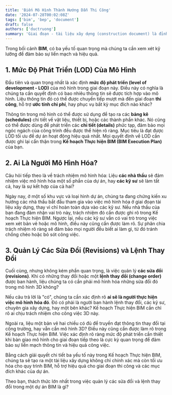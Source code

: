 ```yaml
---
title: 'Biến Mô Hình Thành Hướng Dẫn Thi Công'
date: '2024-07-28T00:02:08Z'
tags: ['bim', 'bep', 'document']
draft: false
authors: ['ductruong']
summary: 'Giai đoạn - tài liệu xây dựng (construction document) là đỉnh điểm của quá trình thiết kế, nơi những ý tưởng và bản vẽ sơ bộ được chuyển hóa thành bộ hướng dẫn chi tiết để thi công.'
---
```


Trong bối cảnh **BIM**, có ba yếu tố quan trọng mà chúng ta cần xem xét kỹ lưỡng để đảm bảo sự liền mạch và hiệu quả.

<TOCInline toc={props.toc} exclude="" />

## 1. Mức Độ Phát Triển (LOD) Của Mô Hình

Đầu tiên và quan trọng nhất là xác định **mức độ phát triển (level of development - LOD)** của mô hình trong giai đoạn này. Điều này có nghĩa là chúng ta cần quyết định có bao nhiêu thông tin sẽ được tích hợp vào mô hình. Liệu thông tin đó có thể được chuyển tiếp mượt mà đến giai đoạn **thi công**, hỗ trợ **ước tính chi phí**, hay phục vụ bất kỳ mục đích nào khác?

Thông tin trong mô hình có thể được sử dụng để tạo ra các **bảng kê (schedules)** chi tiết về vật liệu, thiết bị, hoặc các thành phần khác. Nó cũng có thể được dùng để phát triển các **chi tiết (details)** phức tạp, đảm bảo mọi ngóc ngách của công trình đều được thể hiện rõ ràng. Mục tiêu là đạt được LOD tối ưu để dự án hoạt động hiệu quả nhất. Mọi quyết định về LOD cần được ghi lại cẩn thận trong **Kế hoạch Thực hiện BIM (BIM Execution Plan)** của bạn.

## 2. Ai Là Người Mô Hình Hóa?

Câu hỏi tiếp theo là về trách nhiệm mô hình hóa: Liệu **các nhà thầu** sẽ đảm nhiệm việc mô hình hóa một số phần của dự án, hay **các kỹ sư** sẽ làm tất cả, hay là sự kết hợp của cả hai?

Ngày nay, ở một số khu vực và loại hình dự án, chúng ta đang chứng kiến xu hướng các nhà thầu bắt đầu tham gia vào việc mô hình hóa ở giai đoạn tài liệu xây dựng, thay vì chỉ hoàn toàn dựa vào các kỹ sư. Nếu nhà thầu của bạn đang đảm nhận vai trò này, trách nhiệm đó cần được ghi rõ trong Kế hoạch Thực hiện BIM. Ngược lại, nếu các kỹ sư vẫn có vai trò trong việc xem xét bản vẽ hoặc mô hình, điều này cũng cần được làm rõ. Sự phân chia trách nhiệm rõ ràng sẽ đảm bảo mọi người đều biết ai làm gì, từ đó tránh chồng chéo hoặc bỏ sót công việc.

## 3. Quản Lý Các Sửa Đổi (Revisions) và Lệnh Thay Đổi

Cuối cùng, nhưng không kém phần quan trọng, là việc quản lý **các sửa đổi (revisions)**. Khi có những thay đổi hoặc một **lệnh thay đổi (change order)** được ban hành, liệu chúng ta có cần phải mô hình hóa những sửa đổi đó trong mô hình 3D không?

Nếu câu trả lời là "có", chúng ta cần xác định rõ **ai sẽ là người thực hiện việc mô hình hóa đó**. Đó có phải là người ban hành lệnh thay đổi, các kỹ sư, chuyên gia xây dựng, hay một bên khác? Kế hoạch Thực hiện BIM cần chỉ rõ ai chịu trách nhiệm cho công việc 3D này.

Ngoài ra, liệu một bản vẽ hai chiều có đủ để truyền đạt thông tin thay đổi tại công trường, hay vẫn cần mô hình 3D? Điều này cũng cần được làm rõ trong Kế hoạch Thực hiện BIM. Việc xác định rõ ràng mức độ phát triển cần thiết khi bàn giao mô hình cho giai đoạn tiếp theo là cực kỳ quan trọng để đảm bảo sự liền mạch thông tin và hiệu quả công việc.

Bằng cách giải quyết chi tiết ba yếu tố này trong Kế hoạch Thực hiện BIM, chúng ta sẽ tạo ra một tài liệu xây dựng không chỉ chính xác mà còn tối ưu hóa cho quy trình BIM, hỗ trợ hiệu quả cho giai đoạn thi công và các mục đích khác của dự án.

Theo bạn, thách thức lớn nhất trong việc quản lý các sửa đổi và lệnh thay đổi trong một dự án BIM là gì?
